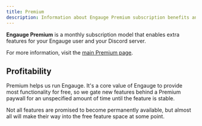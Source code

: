 ```yaml
---
title: Premium
description: Information about Engauge Premium subscription benefits and features.
---
```



<LinkCard
  title="Premium"
  description="View benefits of Premium on the main site"
  href="https://engau.ge/premium"
/>

**Engauge Premium** is a monthly subscription model that enables extra features
for your Engauge user and your Discord server.

For more information, visit the [main Premium page](https://engau.ge/premium).

## Profitability

Premium helps us run Engauge. It's a core value of Engauge to provide most
functionality for free, so we gate new features behind a Premium paywall for an
unspecified amount of time until the feature is stable.

Not all features are promised to become permanently available, but almost all
will make their way into the free feature space at some point.

